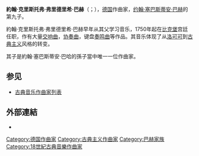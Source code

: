 {{unreferenced|time=2011-09-16T00:41:01+00:00}}
{{NoteTA
|G1=Composer
}}
{{Infobox classical
| 中文名       = J·C·F·巴赫
| 画像         = Johann Christoph Friedrich Bach.jpg
| 附注         =      
| 原文名       = Johann Christoph Friedrich Bach    
| 国别         = {{flag|神聖罗马帝國}}  
| 出生日期     = {{birth date|1732|6|21}}
| 出生地       = {{flag|神聖罗马帝國}}[[莱比锡|莱比锡]]
| 逝世日期     = {{death date and age|1795|1|26|1732|6|21}}
| 逝世地       = {{flag|神聖罗马帝國}}[[比克堡|比克堡]]
| 所属时期     = 古典主义
| 所属乐派     =  
| 擅长作品类型 = 管弦乐，室内乐，键盘乐，宗教音乐
| 代表作       = 大量交响曲，键盘协奏曲，键盘奏鸣曲，宗教康塔塔等
| 师从         = [[巴赫|巴赫]]
| 学生         = 
| 官方网站     = 
}}

'''約翰·克里斯托弗·弗里德里希·巴赫'''（{{lang-de|Johann Christoph Friedrich Bach}}；{{bd|1732年|6月21日|1795年|1月26日}}），[[德国|德国]]作曲家，[[约翰·塞巴斯蒂安·巴赫|约翰·塞巴斯蒂安·巴赫]]的第九子。

約翰·克里斯托弗·弗里德里希·巴赫早年从其父学习音乐，1750年起在[[比克堡|比克堡]]宫廷任职，作有大量[[交响曲|交响曲]]，[[协奏曲|协奏曲]]，键盘[[奏鸣曲|奏鸣曲]]等作品。其音乐体现了从[[洛可可|洛可可]]到[[古典主义|古典主义]]风格的转变。

其子{{link-en|威廉·弗里德里希·恩斯特·巴赫|Wilhelm Friedrich Ernst Bach}}是約翰·塞巴斯蒂安·巴哈的孫子當中唯一一位作曲家。

== 参见 ==
{{Portal box|古典音樂}}
* [[古典音乐作曲家列表|古典音乐作曲家列表]]

== 外部連結 ==
* {{IMSLP|id=Bach, Johann Christoph Friedrich}}

{{巴赫家族}}

{{Authority control}}

{{DEFAULTSORT:Bach, Johann Christoph Friedrich}}
[[Category:德国作曲家|Category:德国作曲家]]
[[Category:古典主义作曲家|Category:古典主义作曲家]]
[[Category:巴赫家族|Category:巴赫家族]]
[[Category:18世紀古典音樂作曲家|Category:18世紀古典音樂作曲家]]